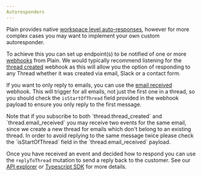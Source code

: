 ```yaml
---
Autoresponders
---
```


Plain provides native [workspace level auto-responses](/auto-responses), however for more complex cases you may want to implement your own custom autoresponder.

To achieve this you can set up endpoint(s) to be notified of one or more [webhooks](/webhooks) from Plain. We would typically recommend listening for the [thread created](/webhooks/thread-created) webhook as this will allow you the option of responding to any Thread whether it was created via email, Slack or a contact form.

If you want to only reply to emails, you can use the [email received](/webhooks/thread-email-received) webhook. This will trigger for all emails, not just the first one in a thread, so you should check the `isStartOfThread` field provided in the webhook payload to ensure you only reply to the first message.

<Warning>
  Note that if you subscribe to both `thread.thread_created` and `thread.email_received` you may
  receive two events for the same email, since we create a new thread for emails which don't belong
  to an existing thread. In order to avoid replying to the same message twice please check the
  `isStartOfThread` field in the `thread.email_received` payload.
</Warning>

Once you have received an event and decided how to respond you can use the `replyToThread` mutation to send a reply back to the customer. See our [API explorer](https://app.plain.com/developer/api-explorer/) or [Typescript SDK](https://github.com/team-plain/typescript-sdk/) for more details.
